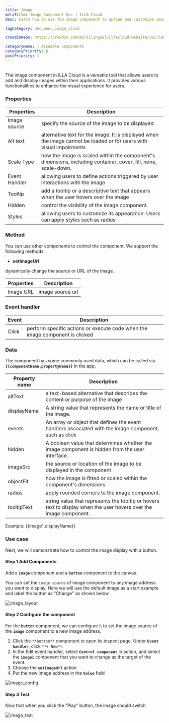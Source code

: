 ```yaml
---
title: Image
metaTitle: Image Component Doc | ILLA Cloud
desc: Learn how to use the Image component to upload and customize image for your app in ILLA Cloud.

tagCategory: doc_menu_image_click

crowdinRepo: https://crowdin.com/multilingual/illacloud-website/381?languages=en&filter=basic&value=0

categoryName: 🧬 Assemble components
categoryPriority: 6
postPriority: 1
---
```


## <h2 hidden>What is Image?</h2>

The image component in ILLA Cloud is a versatile tool that allows users to add and display images within their applications. It provides various functionalities to enhance the visual experience for users.

### Properties

| Properties    | Description                                                                                                          |
| ------------- | -------------------------------------------------------------------------------------------------------------------- |
| Image source  | specify the source of the image to be displayed                                                                      |
| Alt text      | alternative text for the image. It is displayed when the image cannot be loaded or for users with visual impairments |
| Scale Type    | how the image is scaled within the component's dimensions, including container, cover, fill, none, scale-down.       |
| Event Handler | allowing users to define actions triggered by user interactions with the image                                       |
| Tooltip       | add a tooltip or a descriptive text that appears when the user hovers over the image                                 |
| Hidden        | control the visibility of the image component.                                                                       |
| Styles        | allowing users to customize its appearance. Users can apply styles such as radius                                    |

### Method

You can use other components to control the component. We support the following methods:

- **setImageUrl**

dynamically change the source or URL of the image.

| Properties | Description      |
| ---------- | ---------------- |
| Image URL  | image source url |

### Event handler

| Event | Description                                                                  |
| ----- | ---------------------------------------------------------------------------- |
| Click | perform specific actions or execute code when the image component is clicked |

### Data

The component has some commonly used data, which can be called via **`{{componentName.propertyName}}`** in the app.

| Property name | Description                                                                                                       |
| ------------- | ----------------------------------------------------------------------------------------------------------------- |
| altText       | a text-based alternative that describes the content or purpose of the image                                       |
| displayName   | A string value that represents the name or title of the image.                                                    |
| events        | An array or object that defines the event handlers associated with the image component, such as click             |
| hidden        | A boolean value that determines whether the image component is hidden from the user interface.                    |
| imageSrc      | the source or location of the image to be displayed in the component                                              |
| objectFit     | how the image is fitted or scaled within the component's dimensions                                               |
| radius        | apply rounded corners to the image component.                                                                     |
| tooltipText   | string value that represents the tooltip or hovers text to display when the user hovers over the image component. |

Example: {{image1.displayName}}

### Use case

Next, we will demonstrate how to control the image display with a button.

#### Step 1 Add Components

Add a **`Image`** component and a **`button`** component to the canvas.

You can set the `image source` of image component to any image address you want to display. Here we will use the default image as a start example and label the button as "Change" as shown below

![image_layout](https://cdn.illacloud.com/official-website/img/official-site/components/image_layout.jpg)

#### Step 2 Configure the component

For the **`button`** component, we can configure it to set the image source of the **`image`** component to a new image address.

1. Click the `**button**` component to open its inspect page. Under **`Event handler`**, click `**+ New**`.
2. In the Edit event handler, select **`Control component`** in action, and select the **`image1`** component that you want to change as the target of the event.
3. Choose the **`setImageUrl`** action
4. Put the new image address in the **`Value`** field

![image_config](https://cdn.illacloud.com/official-website/img/official-site/components/image_config.jpg)

#### Step 3 Test

Now that when you click the "Play" button, the image should switch

![image_test](https://cdn.illacloud.com/official-website/img/official-site/components/image_test.gif)
